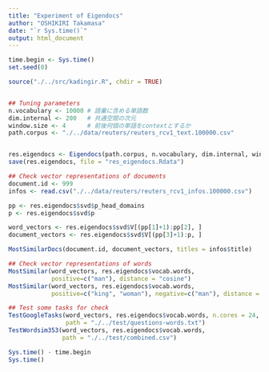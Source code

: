 ```yaml
---
title: "Experiment of Eigendocs"
author: "OSHIKIRI Takamasa"
date: "`r Sys.time()`"
output: html_document
---
```


```r
time.begin <- Sys.time()
set.seed(0)

source("./../src/kadingir.R", chdir = TRUE)


## Tuning parameters
n.vocabulary <- 10000 # 語彙に含める単語数
dim.internal <- 200   # 共通空間の次元
window.size <- 4      # 前後何個の単語をcontextとするか
path.corpus <- "./../data/reuters/reuters_rcv1_text.100000.csv"


res.eigendocs <- Eigendocs(path.corpus, n.vocabulary, dim.internal, window.size, plot = TRUE)
save(res.eigendocs, file = "res_eigendocs.Rdata")

## Check vector representations of documents
document.id <- 999
infos <- read.csv("./../data/reuters/reuters_rcv1_infos.100000.csv")

pp <- res.eigendocs$svd$p_head_domains
p <- res.eigendocs$svd$p

word_vectors <- res.eigendocs$svd$V[(pp[1]+1):pp[2], ]
document_vectors <- res.eigendocs$svd$V[(pp[3]+1):p, ]

MostSimilarDocs(document.id, document_vectors, titles = infos$title)
```

```r
## Check vector representations of words
MostSimilar(word_vectors, res.eigendocs$vocab.words,
            positive=c("man"), distance = "cosine")
MostSimilar(word_vectors, res.eigendocs$vocab.words,
            positive=c("king", "woman"), negative=c("man"), distance = "cosine")

## Test some tasks for check
TestGoogleTasks(word_vectors, res.eigendocs$vocab.words, n.cores = 24,
                path = "./../test/questions-words.txt")
TestWordsim353(word_vectors, res.eigendocs$vocab.words,
               path = "./../test/combined.csv")
```

```r
Sys.time() - time.begin
Sys.time()
```
